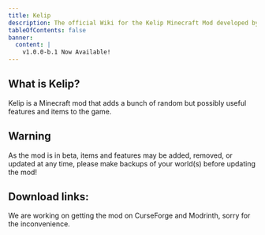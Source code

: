 ```yaml
---
title: Kelip
description: The official Wiki for the Kelip Minecraft Mod developed by Altie122.
tableOfContents: false
banner:
  content: |
    v1.0.0-b.1 Now Available!
---
```


## What is Kelip?

Kelip is a Minecraft mod that adds a bunch of random but possibly useful features and items to the game.

## Warning
As the mod is in beta, items and features may be added, removed, or updated at any time, please make backups of your world(s) before updating the mod!

## Download links:
We are working on getting the mod on CurseForge and Modrinth, sorry for the inconvenience.